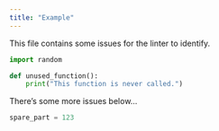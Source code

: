 ```yaml
---
title: "Example"
---
```


This file contains some issues for the linter to identify.

```python
import random

def unused_function():
    print("This function is never called.")
```

There's some more issues below...

```python
spare_part = 123
```